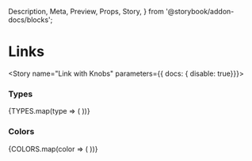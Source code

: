   Description,
  Meta,
  Preview,
  Props,
  Story,
} from '@storybook/addon-docs/blocks';


<Meta component={Link} title="Components/Atoms/Link"/>

# Links 
<Description of={Link}/>
<Props of={Link}/>

<Story name="Link with Knobs" parameters={{ docs: { disable: true}}}>
  <Link 
  className={text('className', '', 'Link Options')}
  textStyle={text('textStyle', '' )}
  address={text('address','https://app.tallo.com/register' )}
  color={text('color', '')}
  />
</Story>

### Types 
<Preview>
  <Story name="Link Types">
    {TYPES.map(type => (
        <Link 
          text={type}
          textStyle={type}
        />
    ))}
  </Story>
</Preview>

### Colors
<Preview>
  <Story name="Link Colors">
    {COLORS.map(color => (
        <Link 
          text={color}
          color={color}
        />
    ))}
  </Story>
</Preview>